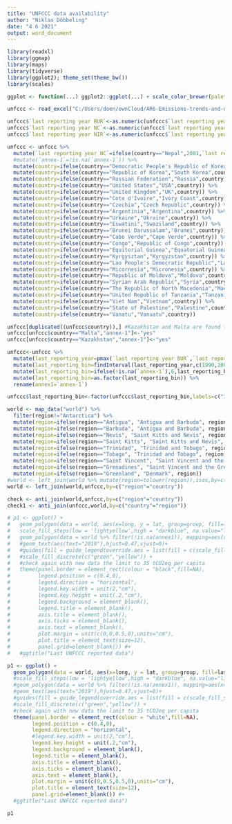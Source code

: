 ```yaml
---
title: "UNFCCC data availability"
author: "Niklas Döbbeling"
date: "4 6 2021"
output: word_document
---
```


```r
library(readxl)
library(ggmap)
library(maps)
library(tidyverse)
library(ggplot2); theme_set(theme_bw())
library(scales)

ggplot <- function(...) ggplot2::ggplot(...) + scale_color_brewer(palette="Set2") + scale_fill_brewer(palette="Set2")

unfccc <- read_excel("C:/Users/doen/ownCloud/AR6-Emissions-trends-and-drivers/R/Analysis and figures for ESSD paper/UNFCCC reports.xlsx")

unfccc$`last reporting year BUR`<-as.numeric(unfccc$`last reporting year BUR`)
unfccc$`last reporting year NC`<-as.numeric(unfccc$`last reporting year NC`)
unfccc$`last reporting year NIR`<-as.numeric(unfccc$`last reporting year NIR`)

unfccc <- unfccc %>%
  mutate(`last reporting year NC`=ifelse(country=="Nepal",2001,`last reporting year NC`)) %>%
  #mutate(`annex-1`=!is.na(`annex-1`)) %>%
  mutate(country=ifelse(country=="Democratic People's Republic of Korea","North Korea",country)) %>%
  mutate(country=ifelse(country=="Republic of Korea","South Korea",country)) %>%
  mutate(country=ifelse(country=="Russian Federation","Russia",country)) %>%
  mutate(country=ifelse(country=="United States","USA",country)) %>%
  mutate(country=ifelse(country=="United Kingdom","UK",country)) %>%
  mutate(country=ifelse(country=="Cote d'Ivoire","Ivory Coast",country)) %>%
  mutate(country=ifelse(country=="Czechia","Czech Republic",country)) %>%
  mutate(country=ifelse(country=="Argentinia","Argentina",country)) %>%
  mutate(country=ifelse(country=="Urkaine","Ukraine",country)) %>%
  mutate(country=ifelse(country=="Eswatini","Swaziland",country)) %>%
  mutate(country=ifelse(country=="Brunei Darussalam","Brunei",country)) %>%
  mutate(country=ifelse(country=="Cabo Verde","Cape Verde",country)) %>%
  mutate(country=ifelse(country=="Congo","Republic of Congo",country)) %>%
  mutate(country=ifelse(country=="Equitorial Guinea","Equatorial Guinea",country)) %>%
  mutate(country=ifelse(country=="Kyrgysztan","Kyrgyzstan",country)) %>%
  mutate(country=ifelse(country=="Lao People's Democratic Republic","Laos",country)) %>%
  mutate(country=ifelse(country=="Micornesia","Micronesia",country)) %>%
  mutate(country=ifelse(country=="Republic of Moldova","Moldova",country)) %>%
  mutate(country=ifelse(country=="Syrian Arab Republic","Syria",country)) %>%
  mutate(country=ifelse(country=="The Republic of North Macedonia","Macedonia",country)) %>%
  mutate(country=ifelse(country=="United Republic of Tanzania","Tanzania",country)) %>%
  mutate(country=ifelse(country=="Viet Nam","Vietnam",country)) %>%
  mutate(country=ifelse(country=="State of Palestine","Palestine",country)) %>%
  mutate(country=ifelse(country=="Vanatu","Vanuatu",country))

unfccc[duplicated((unfccc$country)),] #Kazakhstan and Malta are found to be listed twice
unfccc[unfccc$country=="Malta","annex-1"]<-"yes"
unfccc[unfccc$country=="Kazakhstan","annex-1"]<-"yes"

unfccc<-unfccc %>%
  mutate(last_reporting_year=pmax(`last reporting year BUR`,`last reporting year NC`,`last reporting year NIR`,na.rm=TRUE)) %>%
  mutate(last_reporting_bin=findInterval(last_reporting_year,c(1990,2000,2005,2010,2015,2020),left.open = FALSE)) %>%
  mutate(last_reporting_bin=ifelse(!is.na(`annex-1`),6,last_reporting_bin)) %>%
  mutate(last_reporting_bin=as.factor(last_reporting_bin)) %>%
  rename(annex1=`annex-1`)

unfccc$last_reporting_bin<-factor(unfccc$last_reporting_bin,labels=c("1990-1999","2000-2004","2005-2009","2010-2014","2015-2019","Annex I"))

world <- map_data("world") %>% 
  filter(region!="Antarctica") %>%
  mutate(region=ifelse(region=="Antigua", "Antigua and Barbuda", region)) %>%
  mutate(region=ifelse(region=="Barbuda", "Antigua and Barbuda", region)) %>%
  mutate(region=ifelse(region=="Nevis", "Saint Kitts and Nevis", region)) %>%
  mutate(region=ifelse(region=="Saint Kitts", "Saint Kitts and Nevis", region)) %>%
  mutate(region=ifelse(region=="Trinidad", "Trinidad and Tobago", region)) %>%
  mutate(region=ifelse(region=="Tobago", "Trinidad and Tobago", region)) %>%
  mutate(region=ifelse(region=="Saint Vincent", "Saint Vincent and the Grenadines", region)) %>%
  mutate(region=ifelse(region=="Grenadines", "Saint Vincent and the Grenadines", region)) %>%
  mutate(region=ifelse(region=="Greenland", "Denmark", region))
#world <- left_join(world %>% mutate(region=tolower(region)),isos,by=c("region"="alternative.name"))
world <- left_join(world,unfccc,by=c("region"="country"))

check <- anti_join(world,unfccc,by=c("region"="country"))
check1 <- anti_join(unfccc,world,by=c("country"="region"))
```


```r
# p1 <- ggplot() + 
#   geom_polygon(data = world, aes(x=long, y = lat, group=group, fill=last_reporting_year),color="grey",size=0.25,na.rm=T) + 
#   scale_fill_steps(low = 'lightyellow',high = "darkblue", na.value="lightgrey", breaks=c(1990,2000,2010,2015,2019),limits=c(1990,2020),oob=squish) +
#   geom_polygon(data = world %>% filter(!is.na(annex1)), mapping=aes(x=long, y = lat, group=group, fill=annex1),color="grey",size=0.25,na.rm=T,fill=c("darkgreen")) + 
#   #geom_text(aes(text="2019"),hjust=0.47,vjust=0)+
#   #guides(fill = guide_legend(override.aes = list(fill = c(scale_fill_steps(low = 'lightyellow',high = "darkblue", na.value="lightgrey", breaks=c(1990,1995,2000,2005,2010,2015,2020), oob=squish))))) +
#   #scale_fill_discrete(c("green","yellow")) +
#   #check again with new data the limit to 35 tCO2eq per capita
#   theme(panel.border = element_rect(colour = "black",fill=NA),
#         legend.position = c(0.4,0),
#         legend.direction = "horizontal",
#         legend.key.width = unit(2,"cm"),
#         legend.key.height = unit(.2,"cm"),
#         legend.background = element_blank(),
#         legend.title = element_blank(),
#         axis.title = element_blank(),
#         axis.ticks = element_blank(),
#         axis.text = element_blank(),
#         plot.margin = unit(c(0,0,0.5,0),units="cm"),
#         plot.title = element_text(size=12),
#         panel.grid=element_blank()) #+
#   #ggtitle("Last UNFCCC reported data")

p1 <- ggplot() + 
  geom_polygon(data = world, aes(x=long, y = lat, group=group, fill=last_reporting_bin),color="grey",size=0.25,na.rm=T) + 
  #scale_fill_steps(low = 'lightyellow',high = "darkblue", na.value="lightgrey", breaks=c(1990,2000,2010,2015,2019),limits=c(1990,2020),oob=squish) +
  #geom_polygon(data = world %>% filter(!is.na(annex1)), mapping=aes(x=long, y = lat, group=group, fill=annex1),color="grey",size=0.25,na.rm=T,fill=c("darkgreen")) + 
  #geom_text(aes(text="2019"),hjust=0.47,vjust=0)+
  #guides(fill = guide_legend(override.aes = list(fill = c(scale_fill_steps(low = 'lightyellow',high = "darkblue", na.value="lightgrey", breaks=c(1990,1995,2000,2005,2010,2015,2020), oob=squish))))) +
  #scale_fill_discrete(c("green","yellow")) +
  #check again with new data the limit to 35 tCO2eq per capita
  theme(panel.border = element_rect(colour = "white",fill=NA),
        legend.position = c(0.4,0),
        legend.direction = "horizontal",
        #legend.key.width = unit(2,"cm"),
        legend.key.height = unit(.2,"cm"),
        legend.background = element_blank(),
        legend.title = element_blank(),
        axis.title = element_blank(),
        axis.ticks = element_blank(),
        axis.text = element_blank(),
        plot.margin = unit(c(0,0.5,0.5,0),units="cm"),
        plot.title = element_text(size=12),
        panel.grid=element_blank()) #+
  #ggtitle("Last UNFCCC reported data")
```


```r
p1
```

